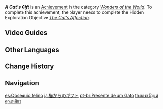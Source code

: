 {{Achievement Infobox
|id           = 81159
|order id     = 1145
|category     = Wonders of the World
|description  = Feed the kittens on [[Seirai Island]] and gain their affection.
|requirements = Complete ''[[The Cat's Affection]].''
|primogems    = 5
|tracking     = 
|hidden       = 1
|topic        = 
|type         = Exploration
}}
'''''A Cat's Gift''''' is an [[Achievement]] in the category ''[[Wonders of the World]]''. To complete this achievement, the player needs to complete the Hidden Exploration Objective ''[[The Cat's Affection]].''
<!--
==Trivia==
-->
==Video Guides==
{{EVT
|video1   = https://youtu.be/z3Sp2Xokmso
|caption1 = Hidden Achievement: A Cat's Gift
}}

==Other Languages==
{{Other Languages
|en      = A Cat's Gift
|zhs     = 猫的赠礼
|zhs_rm  = Māo de Zènglǐ
|zht     = 貓的贈禮
|zht_rm  = Māo de Zènglǐ
|zh_tl   = A Cat's Gift
|ja      = 猫からのギフト
|ja_rm   = Nekokara no Gifuto
|ja_tl   = Gift From a Cat
|ko      = 고양이의 선물
|ko_rm   = Goyang'i-ui Seonmul
|ko_tl   = A Cat's Gift
|es      = Obsequio felino
|es_tl   = Feline Present
|fr      = Un cadeau de chat
|fr_tl   = A Cat's Gift
|ru      = Кошачьи дары
|ru_tl   = Cat's Gifts
|th      = ของขวัญแด่คุณเหมียว
|th_rm   = Khongkhwan Dae Khun Miao
|th_tl   = A Gift for Mr./Ms. Meow
|vi      = Quà Tặng Của Mèo
|vi_tl   = A Cat's Gift
|de      = Das Geschenk einer Katze
|de_tl   = The Gift of a Cat
|id      = Hadiah dari Kucing
|id_tl   = Gift from a Cat
|pt      = Presente de um Gato
|pt_tl   = A Cat's Present
|tr      = Bir Kedinin Armağanı
|tr_tl   = A Cat's Gift
|it      = Un regalo micioso
|it_tl   = A Cattous Gift
|it_note = {{it|micioso}} is a made-up adjective based off the noun {{it|micio|cat}}.
}}

==Change History==
{{Change History|2.1}}
<!--
==References==
{{Reflist}}
-->
==Navigation==
{{Achievement Navbox|Wonders of the World|Exploration}}

[[es:Obsequio felino]]
[[ja:猫からのギフト]]
[[pt-br:Presente de um Gato]]
[[th:ของขวัญแด่คุณเหมียว]]